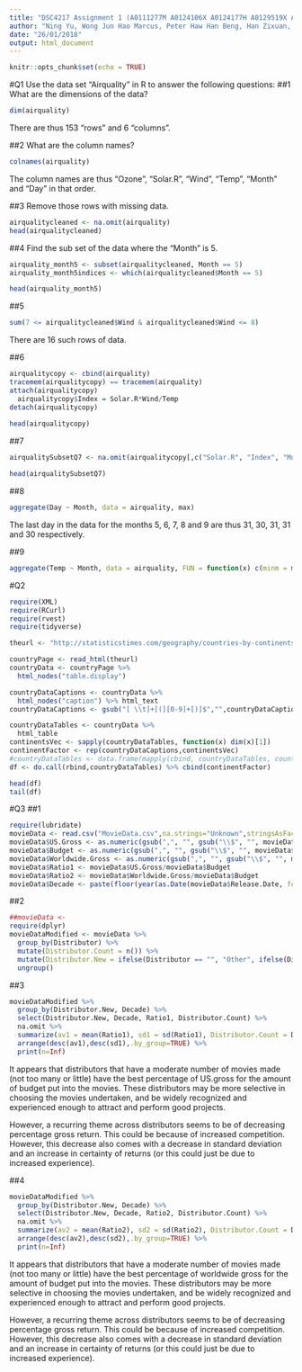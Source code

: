 ```yaml
---
title: "DSC4217 Assignment 1 (A0111277M A0124106X A0124177H A0129519X A0130771M)"
author: "Ning Yu, Wong Jun Hao Marcus, Peter Haw Han Beng, Han Zixuan, Daniel Wong Sing Dong"
date: "26/01/2018"
output: html_document
---
```


```r
knitr::opts_chunk$set(echo = TRUE)
```

#Q1 Use the data set “Airquality” in R to answer the following questions:
##1 What are the dimensions of the data?
```r
dim(airquality)
```

There are thus 153 "rows" and 6 "columns".

##2 What are the column names?
```r
colnames(airquality)
```
The column names are thus "Ozone", "Solar.R", "Wind", "Temp", "Month" and "Day" in that order.

##3 Remove those rows with missing data.
```r
airqualitycleaned <- na.omit(airquality)
head(airqualitycleaned)
```

##4 Find the sub set of the data where the “Month” is 5.
```r
airquality_month5 <- subset(airqualitycleaned, Month == 5)
airquality_month5indices <- which(airqualitycleaned$Month == 5)

head(airquality_month5)
```

##5 
```r
sum(7 <= airqualitycleaned$Wind & airqualitycleaned$Wind <= 8)
```
There are 16 such rows of data.

##6
```r
airqualitycopy <- cbind(airquality)
tracemem(airqualitycopy) == tracemem(airquality)
attach(airqualitycopy)
  airqualitycopy$Index = Solar.R*Wind/Temp
detach(airqualitycopy)
  
head(airqualitycopy)
```

##7
```r
airqualitySubsetQ7 <- na.omit(airqualitycopy[,c("Solar.R", "Index", "Month", "Day")])

head(airqualitySubsetQ7)
```

##8
```r
aggregate(Day ~ Month, data = airquality, max)
```
The last day in the data for the months 5, 6, 7, 8 and 9 are thus 31, 30, 31, 31 and 30 respectively.

##9
```r
aggregate(Temp ~ Month, data = airquality, FUN = function(x) c(minm = min(x), maxm = max(x)))
```

#Q2
```r
require(XML)
require(RCurl)
require(rvest)
require(tidyverse)

theurl <- "http://statisticstimes.com/geography/countries-by-continents.php"

countryPage <- read_html(theurl)
countryData <- countryPage %>% 
  html_nodes("table.display")

countryDataCaptions <- countryData %>% 
  html_nodes("caption") %>% html_text
countryDataCaptions <- gsub("[ \\t]+[(][0-9]+[)]$","",countryDataCaptions)

countryDataTables <- countryData %>%
  html_table
continentsVec <- sapply(countryDataTables, function(x) dim(x)[1])
continentFactor <- rep(countryDataCaptions,continentsVec)
#countryDataTables <- data.frame(mapply(cbind, countryDataTables, countryDataCaptions))
df <- do.call(rbind,countryDataTables) %>% cbind(continentFactor)

head(df)
tail(df)
```

#Q3
##1 
```r
require(lubridate)
movieData <- read.csv("MovieData.csv",na.strings="Unknown",stringsAsFactors = FALSE)
movieData$US.Gross <- as.numeric(gsub(",", "", gsub("\\$", "", movieData$US.Gross)))
movieData$Budget <- as.numeric(gsub(",", "", gsub("\\$", "", movieData$Budget)))
movieData$Worldwide.Gross <- as.numeric(gsub(",", "", gsub("\\$", "", movieData$Worldwide.Gross)))
movieData$Ratio1 <- movieData$US.Gross/movieData$Budget
movieData$Ratio2 <- movieData$Worldwide.Gross/movieData$Budget
movieData$Decade <- paste(floor(year(as.Date(movieData$Release.Date, format="%d/%m/%Y"))/10)*10,"s",sep="")
```
##2
```r
##movieData <- 
require(dplyr)
movieDataModified <- movieData %>% 
  group_by(Distributor) %>%
  mutate(Distributor.Count = n()) %>%
  mutate(Distributor.New = ifelse(Distributor == "", "Other", ifelse(Distributor.Count > 30, Distributor, "Other"))) %>%
  ungroup()
```

##3
```r
movieDataModified %>%
  group_by(Distributor.New, Decade) %>%
  select(Distributor.New, Decade, Ratio1, Distributor.Count) %>%
  na.omit %>%
  summarize(av1 = mean(Ratio1), sd1 = sd(Ratio1), Distributor.Count = Distributor.Count[1]) %>%
  arrange(desc(av1),desc(sd1),.by_group=TRUE) %>%
  print(n=Inf)
```
It appears that distributors that have a moderate number of movies made (not too many or little) have the best percentage of US.gross for the amount of budget put into the movies. These distributors may be more selective in choosing the movies undertaken, and be widely recognized and experienced enough to attract and perform good projects.

However, a recurring theme across distributors seems to be of decreasing percentage gross return. This could be because of increased competition. However, this decrease also comes with a decrease in standard deviation and an increase in certainty of returns (or this could just be due to increased experience).

##4
```r
movieDataModified %>%
  group_by(Distributor.New, Decade) %>%
  select(Distributor.New, Decade, Ratio2, Distributor.Count) %>%
  na.omit %>%
  summarize(av2 = mean(Ratio2), sd2 = sd(Ratio2), Distributor.Count = Distributor.Count[1]) %>%
  arrange(desc(av2),desc(sd2),.by_group=TRUE) %>%
  print(n=Inf)
```
It appears that distributors that have a moderate number of movies made (not too many or little) have the best percentage of worldwide gross for the amount of budget put into the movies. These distributors may be more selective in choosing the movies undertaken, and be widely recognized and experienced enough to attract and perform good projects.

However, a recurring theme across distributors seems to be of decreasing percentage gross return. This could be because of increased competition. However, this decrease also comes with a decrease in standard deviation and an increase in certainty of returns (or this could just be due to increased experience).

